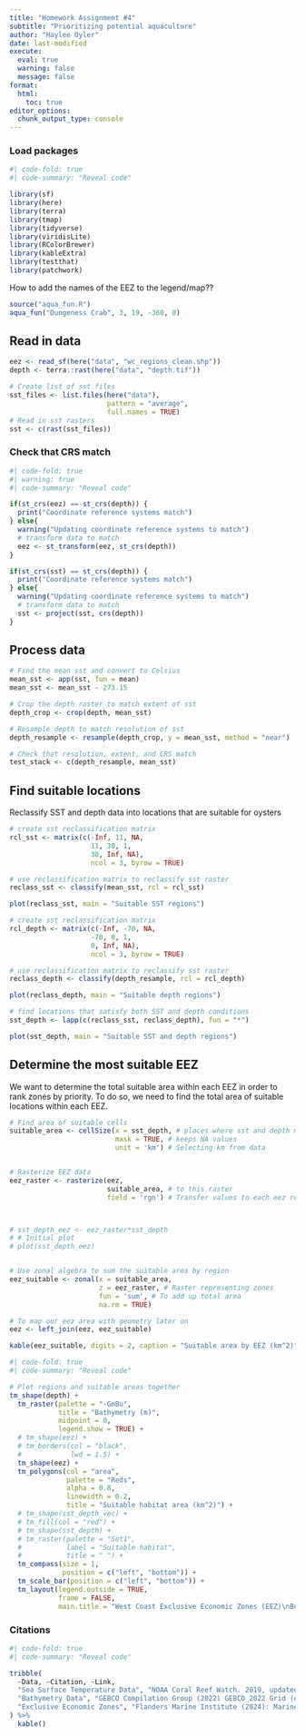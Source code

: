 ```yaml
---
title: "Homework Assignment #4"
subtitle: "Prioritizing potential aquaculture"
author: "Haylee Oyler"
date: last-modified
execute: 
  eval: true
  warning: false
  message: false
format:
  html:
    toc: true
editor_options: 
  chunk_output_type: console
---
```


### Load packages

```r
#| code-fold: true
#| code-summary: "Reveal code"

library(sf)
library(here)
library(terra)
library(tmap)
library(tidyverse)
library(viridisLite)
library(RColorBrewer)
library(kableExtra)
library(testthat)
library(patchwork)
```

How to add the names of the EEZ to the legend/map??
```r
source("aqua_fun.R")
aqua_fun("Dungeness Crab", 3, 19, -360, 0)
```

## Read in data

```r
eez <- read_sf(here("data", "wc_regions_clean.shp"))
depth <- terra::rast(here("data", "depth.tif"))

# Create list of sst files
sst_files <- list.files(here("data"), 
                        pattern = "average", 
                        full.names = TRUE)
# Read in sst rasters 
sst <- c(rast(sst_files))
```

### Check that CRS match

```r
#| code-fold: true
#| warning: true
#| code-summary: "Reveal code"

if(st_crs(eez) == st_crs(depth)) {
  print("Coordinate reference systems match")
} else{
  warning("Updating coordinate reference systems to match")
  # transform data to match
  eez <- st_transform(eez, st_crs(depth))
}

if(st_crs(sst) == st_crs(depth)) {
  print("Coordinate reference systems match")
} else{
  warning("Updating coordinate reference systems to match")
  # transform data to match
  sst <- project(sst, crs(depth))
}
```


## Process data

```r
# Find the mean sst and convert to Celsius
mean_sst <- app(sst, fun = mean)
mean_sst <- mean_sst - 273.15

# Crop the depth raster to match extent of sst
depth_crop <- crop(depth, mean_sst)

# Resample depth to match resolution of sst
depth_resample <- resample(depth_crop, y = mean_sst, method = "near")

# Check that resolution, extent, and CRS match
test_stack <- c(depth_resample, mean_sst)
```


## Find suitable locations
Reclassify SST and depth data into locations that are suitable for oysters

```r
# create sst reclassification matrix
rcl_sst <- matrix(c(-Inf, 11, NA, 
                    11, 30, 1, 
                    30, Inf, NA),
                    ncol = 3, byrow = TRUE)

# use reclassification matrix to reclassify sst raster
reclass_sst <- classify(mean_sst, rcl = rcl_sst)

plot(reclass_sst, main = "Suitable SST regions")
```


```r
# create sst reclassification matrix
rcl_depth <- matrix(c(-Inf, -70, NA, 
                    -70, 0, 1, 
                    0, Inf, NA),
                    ncol = 3, byrow = TRUE)

# use reclassification matrix to reclassify sst raster
reclass_depth <- classify(depth_resample, rcl = rcl_depth)

plot(reclass_depth, main = "Suitable depth regions")
```

```r
# find locations that satisfy both SST and depth conditions
sst_depth <- lapp(c(reclass_sst, reclass_depth), fun = "*")

plot(sst_depth, main = "Suitable SST and depth regions")
```

## Determine the most suitable EEZ
We want to determine the total suitable area within each EEZ in order to rank zones by priority. To do so, we need to find the total area of suitable locations within each EEZ.

```r
# Find area of suitable cells 
suitable_area <- cellSize(x = sst_depth, # places where sst and depth match
                          mask = TRUE, # keeps NA values
                          unit = 'km') # Selecting km from data


# Rasterize EEZ data
eez_raster <- rasterize(eez,
                        suitable_area, # to this raster
                        field = 'rgn') # Transfer values to each eez region



# sst_depth_eez <- eez_raster*sst_depth
# # Initial plot
# plot(sst_depth_eez)


# Use zonal algebra to sum the suitable area by region
eez_suitable <- zonal(x = suitable_area, 
                      z = eez_raster, # Raster representing zones
                      fun = 'sum', # To add up total area
                      na.rm = TRUE)

# To map our eez area with geometry later on
eez <- left_join(eez, eez_suitable)

kable(eez_suitable, digits = 2, caption = "Suitable area by EEZ (km^2)")

```



```r
#| code-fold: true
#| code-summary: "Reveal code"

# Plot regions and suitable areas together
tm_shape(depth) +
  tm_raster(palette = "-GnBu",
            title = "Bathymetry (m)",
            midpoint = 0,
            legend.show = TRUE) +
  # tm_shape(eez) +
  # tm_borders(col = "black",
  #            lwd = 1.5) +
  tm_shape(eez) +
  tm_polygons(col = "area",
              palette = "Reds",
              alpha = 0.8,
              linewidth = 0.2,
              title = "Suitable habitat area (km^2)") +
  # tm_shape(sst_depth_vec) +
  # tm_fill(col = "red") +
  # tm_shape(sst_depth) +
  # tm_raster(palette = "Set1",
  #           label = "Suitable habitat",
  #           title = " ") +
  tm_compass(size = 1,
             position = c("left", "bottom")) +
  tm_scale_bar(position = c("left", "bottom")) +
  tm_layout(legend.outside = TRUE,
            frame = FALSE,
            main.title = "West Coast Exclusive Economic Zones (EEZ)\nBest Suited to Oyster Aquaculture")


```


### Citations
```r
#| code-fold: true
#| code-summary: "Reveal code"

tribble(
  ~Data, ~Citation, ~Link,
  "Sea Surface Temperature Data", "NOAA Coral Reef Watch. 2019, updated daily. NOAA Coral Reef Watch Version 3.1 Daily 5km Satellite Regional Virtual Station Time Series Data. College Park, Maryland, USA: NOAA Coral Reef Watch. Data set accessed 2024-11-20 at https://coralreefwatch.noaa.gov/product/vs/data.php.", "[NOAA Coral Reef Watch](https://coralreefwatch.noaa.gov/product/5km/index_5km_ssta.php)",
  "Bathymetry Data", "GEBCO Compilation Group (2022) GEBCO_2022 Grid (doi:10.5285/e0f0bb80-ab44-2739-e053-6c86abc0289c)", "[GEBCO](https://www.gebco.net/data_and_products/gridded_bathymetry_data/#area)",
  "Exclusive Economic Zones", "Flanders Marine Institute (2024): MarineRegions.org. Available online at www.marineregions.org. Consulted on 2024-11-30.", "[Marine Regions](https://www.marineregions.org/eez.php)"
) %>% 
  kable()
```
